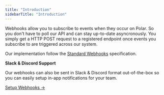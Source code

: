 ```yaml
---
title: "Introduction"
sidebarTitle: "Introduction"
---
```


Webhooks allow you to subscribe to events when they occur on Polar.
So you don't have to poll our API and can stay up-to-date asyncronously. You
simply get a HTTP POST request to a registered endpoint once events you
subscribe to are triggered across our system.

Our implementation follow the [Standard Webhooks](https://www.standardwebhooks.com/) specification.

**Slack & Discord Support**

Our webhooks can also be sent in Slack & Discord format out-of-the-box so you
can easily setup in-app notifications for your team.

[Setup Webhooks &rarr;](/webhooks/endpoints)

